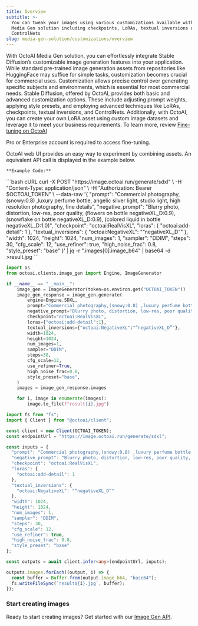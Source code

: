 ```yaml
---
title: Overview
subtitle: >-
  You can tweak your images using various customizations available within OctoAI
  Media Gen solution including checkpoints, LoRAs, textual inversions and
  ControlNets
slug: media-gen-solution/customizations/overview
---
```



With OctoAI Media Gen solution, you can effortlessly integrate Stable Diffusion’s customizable image generation features into your application. While standard pre-trained image generation assets from repositories like HuggingFace may suffice for simple tasks, customization becomes crucial for commercial uses. Customization allows precise control over generating specific subjects and environments, which is essential for most commercial needs. Stable Diffusion, offered by OctoAI, provides both basic and advanced customization options. These include adjusting prompt weights, applying style presets, and employing advanced techniques like LoRAs, checkpoints, textual inversions, and ControlNets. Additionally, with OctoAI, you can create your own LoRA asset using custom image datasets and leverage it to meet your business requirements. To learn more, review [Fine-tuning on OctoAI](../fine-tuning-stable-diffusion/fine-tuning-stable-diffusion.mdx) 

<Note> Pro or Enterprise account is required to access fine-tuning. </Note>

OctoAI web UI provides an easy way to experiment by combining assets. An equivalent API call is displayed in the example below.

    **Example Code:**
<CodeGroup>
```bash cURL
curl -X POST "https://image.octoai.run/generate/sdxl" \
    -H "Content-Type: application/json" \
    -H "Authorization: Bearer $OCTOAI_TOKEN" \
    --data-raw '{
        "prompt": "Commercial photography,(snowy:0.8) ,luxury perfume bottle, angelic silver light, studio light, high resolution photography, fine details",
        "negative_prompt": "Blurry photo, distortion, low-res, poor quality, (flowers on bottle negativeXL_D:0.9), (snowflake on bottle negativeXL_D:0.9), (colored liquid in bottle negativeXL_D:1.0)",
        "checkpoint": "octoai:RealVisXL",
        "loras": {
            "octoai:add-detail": 1
        },
        "textual_inversions": {
            "octoai:NegativeXL": "“negativeXL_D”"
        },
        "width": 1024,
        "height": 1024,
        "num_images": 1,
        "sampler": "DDIM",
        "steps": 30,
        "cfg_scale": 12,
        "use_refiner": true,
        "high_noise_frac": 0.8,
        "style_preset": "base"
    }' | jq -r ".images[0].image_b64" | base64 -d >result.jpg
```

```Python Python
import os
from octoai.clients.image_gen import Engine, ImageGenerator

if __name__ == "__main__":
    image_gen = ImageGenerator(token=os.environ.get("OCTOAI_TOKEN"))
    image_gen_response = image_gen.generate(
        engine=Engine.SDXL,
        prompt="Commercial photography,(snowy:0.8) ,luxury perfume bottle, angelic silver light, studio light, high resolution photography, fine details",
        negative_prompt="Blurry photo, distortion, low-res, poor quality, (flowers on bottle negativeXL_D:0.9), (snowflake on bottle negativeXL_D:0.9), (colored liquid in bottle negativeXL_D:1.0)",
        checkpoint="octoai:RealVisXL",
        loras={"octoai:add-detail":1},
        textual_inversions={"octoai:NegativeXL":"“negativeXL_D”"},
        width=1024,
        height=1024,
        num_images=1,
        sampler="DDIM",
        steps=30,
        cfg_scale=12,
        use_refiner=True,
        high_noise_frac=0.8,
        style_preset="base",
    )
    images = image_gen_response.images

    for i, image in enumerate(images):
        image.to_file(f"result{i}.jpg")
```
```typescript Typescript
import fs from "fs";
import { Client } from "@octoai/client";

const client = new Client(OCTOAI_TOKEN);
const endpointUrl = "https://image.octoai.run/generate/sdxl";

const inputs = {
  "prompt": "Commercial photography,(snowy:0.8) ,luxury perfume bottle, angelic silver light, studio light, high resolution photography, fine details",
  "negative_prompt": "Blurry photo, distortion, low-res, poor quality, (flowers on bottle negativeXL_D:0.9), (snowflake on bottle negativeXL_D:0.9), (colored liquid in bottle negativeXL_D:1.0)",
  "checkpoint": "octoai:RealVisXL",
  "loras": {
    "octoai:add-detail": 1
  },
  "textual_inversions": {
    "octoai:NegativeXL": "“negativeXL_D”"
  },
  "width": 1024,
  "height": 1024,
  "num_images": 1,
  "sampler": "DDIM",
  "steps": 30,
  "cfg_scale": 12,
  "use_refiner": true,
  "high_noise_frac": 0.8,
  "style_preset": "base"
};

const outputs = await client.infer<any>(endpointUrl, inputs);

outputs.images.forEach((output, i) => {
  const buffer = Buffer.from(output.image_b64, "base64");
  fs.writeFileSync(`result${i}.jpg`, buffer);
});
```
</CodeGroup>

### Start creating images

Ready to start creating images? Get started with our [Image Gen API](../rest-apis/image-gen-api.mdx).

